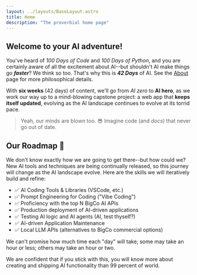 ```yaml
---
layout: ../layouts/BaseLayout.astro
title: Home
description: "The proverbial home page"
---
```

## Welcome to your AI adventure!

You've heard of <em>100 Days of Code</em> and <em>100 Days of Python</em>, and 
you are certainly aware of all the excitement about AI--but shouldn't 
AI make things go **_faster_**? We think so too. That's why this is  ***42 Days*** of AI. See the [About](./about) 
page for more philosophical details.

With <b>six weeks</b> (42 days) of content, we'll go from <em>AI zero</em>
to <b>AI hero</b>, as we work our way up to a mind-blowing capstone project: a web app that <b>keeps itself 
updated</b>, evolving as the AI landscape continues to evolve at its torrid pace. 

> Yeah, our minds are blown too. 😎 Imagine code (and _docs_) that never go out of date. 

## Our Roadmap 🚀 

We don't know exactly how we are going to get there--but how could we? New AI 
tools and techniques are being continually released, so this journey will change as the AI landscape
evolve. Here are the skills we will iteratively build and refine:

- ✅ AI Coding Tools & Libraries (VSCode, etc.)
- ✅ Prompt Engineering for Coding ("Vibe Coding")
- ✅ Proficiency with the top N BigCo AI APIs
- ✅ Production deployment of AI-driven applications
- ✅ Testing AI logic and AI agents (AI, test thyself?)
- ✅ AI-driven Application Maintenance
- ✅ Local LLM APIs (alternatives to BigCo commercial options)

We can't promise how much time each "day" will take; some may take an hour or less; others
may take an hour or two. 

We are confident that if you stick with this, you will know more about creating and 
shipping AI functionality than 99 percent of world.